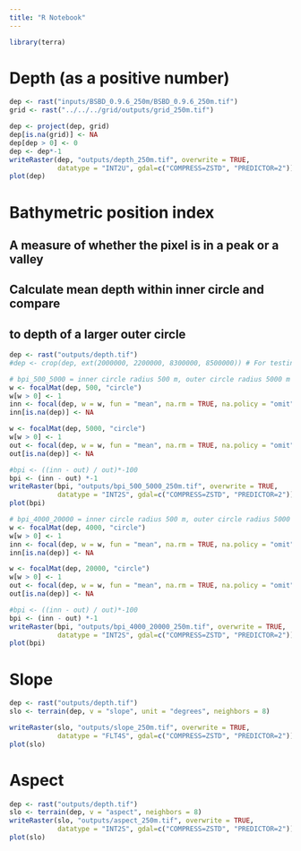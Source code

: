 ```yaml
---
title: "R Notebook"
---
```


```r
library(terra)
```

# Depth (as a positive number)
```r
dep <- rast("inputs/BSBD_0.9.6_250m/BSBD_0.9.6_250m.tif")
grid <- rast("../../../grid/outputs/grid_250m.tif")

dep <- project(dep, grid)
dep[is.na(grid)] <- NA
dep[dep > 0] <- 0
dep <- dep*-1
writeRaster(dep, "outputs/depth_250m.tif", overwrite = TRUE,
            datatype = "INT2U", gdal=c("COMPRESS=ZSTD", "PREDICTOR=2"))
plot(dep)
```

# Bathymetric position index
## A measure of whether the pixel is in a peak or a valley
## Calculate mean depth within inner circle and compare
## to depth of a larger outer circle
```r
dep <- rast("outputs/depth.tif")
#dep <- crop(dep, ext(2000000, 2200000, 8300000, 8500000)) # For testing

# bpi_500_5000 = inner circle radius 500 m, outer circle radius 5000 m
w <- focalMat(dep, 500, "circle")
w[w > 0] <- 1
inn <- focal(dep, w = w, fun = "mean", na.rm = TRUE, na.policy = "omit")
inn[is.na(dep)] <- NA

w <- focalMat(dep, 5000, "circle")
w[w > 0] <- 1
out <- focal(dep, w = w, fun = "mean", na.rm = TRUE, na.policy = "omit")
out[is.na(dep)] <- NA

#bpi <- ((inn - out) / out)*-100
bpi <- (inn - out) *-1
writeRaster(bpi, "outputs/bpi_500_5000_250m.tif", overwrite = TRUE,
            datatype = "INT2S", gdal=c("COMPRESS=ZSTD", "PREDICTOR=2"))
plot(bpi)

# bpi_4000_20000 = inner circle radius 500 m, outer circle radius 5000 m
w <- focalMat(dep, 4000, "circle")
w[w > 0] <- 1
inn <- focal(dep, w = w, fun = "mean", na.rm = TRUE, na.policy = "omit")
inn[is.na(dep)] <- NA

w <- focalMat(dep, 20000, "circle")
w[w > 0] <- 1
out <- focal(dep, w = w, fun = "mean", na.rm = TRUE, na.policy = "omit")
out[is.na(dep)] <- NA

#bpi <- ((inn - out) / out)*-100
bpi <- (inn - out) *-1
writeRaster(bpi, "outputs/bpi_4000_20000_250m.tif", overwrite = TRUE,
            datatype = "INT2S", gdal=c("COMPRESS=ZSTD", "PREDICTOR=2"))
plot(bpi)
```

# Slope
```r
dep <- rast("outputs/depth.tif")
slo <- terrain(dep, v = "slope", unit = "degrees", neighbors = 8)

writeRaster(slo, "outputs/slope_250m.tif", overwrite = TRUE,
            datatype = "FLT4S", gdal=c("COMPRESS=ZSTD", "PREDICTOR=2"))
plot(slo)
```

# Aspect
```r
dep <- rast("outputs/depth.tif")
slo <- terrain(dep, v = "aspect", neighbors = 8)
writeRaster(slo, "outputs/aspect_250m.tif", overwrite = TRUE,
            datatype = "INT2S", gdal=c("COMPRESS=ZSTD", "PREDICTOR=2"))
plot(slo)
```


